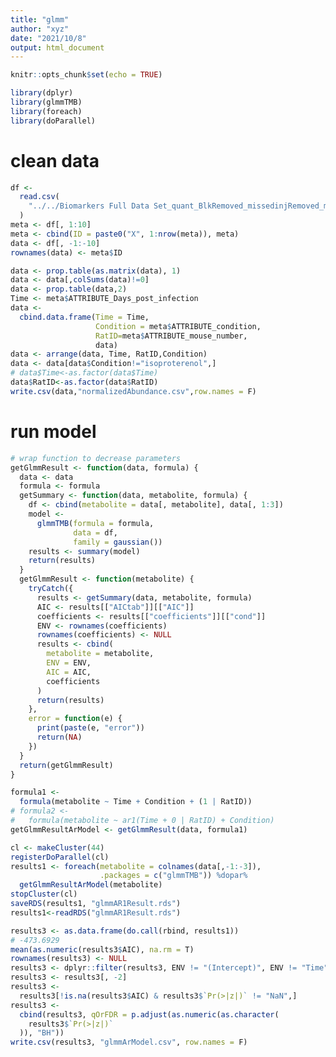 ```yaml
---
title: "glmm"
author: "xyz"
date: "2021/10/8"
output: html_document
---
```


```r
knitr::opts_chunk$set(echo = TRUE)
```

```r
library(dplyr)
library(glmmTMB)
library(foreach)
library(doParallel)
```

# clean data

```r
df <-
  read.csv(
    "../../Biomarkers Full Data Set_quant_BlkRemoved_missedinjRemoved_misslabeledRemoved_T_wMeta_TIC_urine_20210520.csv"
  )
meta <- df[, 1:10]
meta <- cbind(ID = paste0("X", 1:nrow(meta)), meta)
data <- df[, -1:-10]
rownames(data) <- meta$ID

data <- prop.table(as.matrix(data), 1)
data <- data[,colSums(data)!=0]
data <- prop.table(data,2)
Time <- meta$ATTRIBUTE_Days_post_infection
data <-
  cbind.data.frame(Time = Time,
                   Condition = meta$ATTRIBUTE_condition,
                   RatID=meta$ATTRIBUTE_mouse_number,
                   data)
data <- arrange(data, Time, RatID,Condition)
data <- data[data$Condition!="isoproterenol",]
# data$Time<-as.factor(data$Time)
data$RatID<-as.factor(data$RatID)
write.csv(data,"normalizedAbundance.csv",row.names = F)
```

# run model

```r
# wrap function to decrease parameters
getGlmmResult <- function(data, formula) {
  data <- data
  formula <- formula
  getSummary <- function(data, metabolite, formula) {
    df <- cbind(metabolite = data[, metabolite], data[, 1:3])
    model <-
      glmmTMB(formula = formula,
              data = df,
              family = gaussian())
    results <- summary(model)
    return(results)
  }
  getGlmmResult <- function(metabolite) {
    tryCatch({
      results <- getSummary(data, metabolite, formula)
      AIC <- results[["AICtab"]][["AIC"]]
      coefficients <- results[["coefficients"]][["cond"]]
      ENV <- rownames(coefficients)
      rownames(coefficients) <- NULL
      results <- cbind(
        metabolite = metabolite,
        ENV = ENV,
        AIC = AIC,
        coefficients
      )
      return(results)
    },
    error = function(e) {
      print(paste(e, "error"))
      return(NA)
    })
  }
  return(getGlmmResult)
}

formula1 <-
  formula(metabolite ~ Time + Condition + (1 | RatID))
# formula2 <-
#   formula(metabolite ~ ar1(Time + 0 | RatID) + Condition)
getGlmmResultArModel <- getGlmmResult(data, formula1)

cl <- makeCluster(44)
registerDoParallel(cl)
results1 <- foreach(metabolite = colnames(data[,-1:-3]),
                    .packages = c("glmmTMB")) %dopar%
  getGlmmResultArModel(metabolite)
stopCluster(cl)
saveRDS(results1, "glmmAR1Result.rds")
results1<-readRDS("glmmAR1Result.rds")

results3 <- as.data.frame(do.call(rbind, results1))
# -473.6929
mean(as.numeric(results3$AIC), na.rm = T)
rownames(results3) <- NULL
results3 <- dplyr::filter(results3, ENV != "(Intercept)", ENV != "Time")
results3 <- results3[, -2]
results3 <-
  results3[!is.na(results3$AIC) & results3$`Pr(>|z|)` != "NaN",]
results3 <-
  cbind(results3, qOrFDR = p.adjust(as.numeric(as.character(
    results3$`Pr(>|z|)`
  )), "BH"))
write.csv(results3, "glmmArModel.csv", row.names = F)
```

